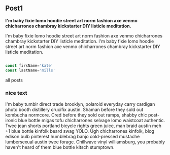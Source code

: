 
<section className="mdx-page">

## Post1
**I'm baby fixie lomo hoodie street art norm fashion axe venmo chicharrones chambray kickstarter DIY listicle meditation.**

I'm baby fixie lomo hoodie street art norm fashion axe venmo chicharrones chambray kickstarter DIY listicle meditation.
I'm baby fixie lomo hoodie street art norm fashion axe venmo chicharrones chambray kickstarter DIY listicle meditation.

<div className="code">

```js

const firsName='kate'
const lastName='mills'

```
</div>

<Link to="/posts" className="btn center-btn">all posts</Link>

<div className="nice-text">

<h3>nice text</h3>

<FiInfo className="nice-text-icon"/>

I'm baby tumblr direct trade brooklyn, polaroid everyday carry cardigan photo booth distillery crucifix austin. Shaman before they sold out kombucha normcore. Cred before they sold out ramps, shabby chic post-ironic blue bottle migas tofu chicharrones selvage lomo waistcoat authentic. Twee jean shorts portland bicycle rights green juice, man braid austin meh +1 blue bottle kinfolk beard swag YOLO. Ugh chicharrones kinfolk, blog edison bulb pinterest humblebrag banjo cold-pressed mustache lumbersexual austin twee forage. Chillwave vinyl williamsburg, you probably haven't heard of them blue bottle kitsch stumptown.

</div>
<LikeButton />

</section>
